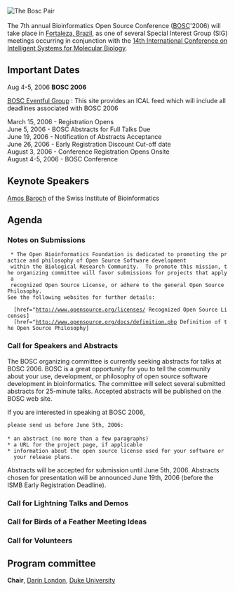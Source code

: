 [[Image:Pear.png|The Bosc Pair]]
<br><br>
The 7th annual Bioinformatics Open Source Conference ([[BOSC]]'2006) will take place in [[wp:Fortaleza, Brazil|Fortaleza, Brazil]], as one of several Special Interest Group (SIG) meetings occurring in conjunction with the [http://ismb2006.cbi.cnptia.embrapa.br/ 14th International Conference on Intelligent Systems for Molecular Biology]. 


==Important Dates==

Aug 4-5, 2006 '''BOSC 2006'''

[http://eventful.com/groups/G0-001-000014747-0 BOSC Eventful Group] : This site provides an ICAL feed which will include all deadlines associated with BOSC 2006


March 15, 2006 - Registration Opens<br>
June 5, 2006 - BOSC Abstracts for Full Talks Due<br>
June 19, 2006 - Notification of Abstracts Acceptance<br>
June 26, 2006 - Early Registration Discount Cut-off date<br>
August 3, 2006 - Conference Registration Opens Onsite<br>
August 4-5, 2006 - BOSC Conference

==Keynote Speakers==
[http://ca.expasy.org/people/amos.html Amos Baroch] of the Swiss Institute of Bioinformatics

==Agenda==

===Notes on Submissions===
  * The Open Bioinformatics Foundation is dedicated to promoting the practice and philosophy of Open Source Software development 
  within the Biological Research Community.  To promote this mission, the organizing committee will favor submissions for projects that apply a 
  recognized Open Source License, or adhere to the general Open Source Philosophy. <br>See the following websites for further details:

   [href="http://www.opensource.org/licenses/ Recognized Open Source Licenses]
   [href="http://www.opensource.org/docs/definition.php Definition of the Open Source Philosophy]

===Call for Speakers and Abstracts===
The BOSC organizing committee is currently seeking abstracts
for talks at BOSC 2006.  BOSC is a great opportunity for you to tell the community about 
your use, development, or philosophy of open source software development 
in bioinformatics. The committee will select several submitted abstracts 
for 25-minute talks. Accepted abstracts will be published on the BOSC web site.


If you are interested in speaking at BOSC 2006, 
 please send us before June 5th, 2006:
 
 * an abstract (no more than a few paragraphs)
 * a URL for the project page, if applicable
 * information about the open source license used for your software or 
   your release plans.

Abstracts will be accepted for submission until June 5th, 2006.
Abstracts chosen for presentation will be announced June 19th, 2006 
(before the ISMB Early Registration Deadline).

===Call for Lightning Talks and Demos===

===Call for Birds of a Feather Meeting Ideas===

===Call for Volunteers===

==Program committee==
'''Chair''', [mailto:darin.london@duke.edu Darin London], [http://www.duke.edu Duke University]